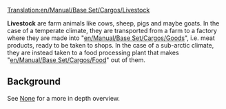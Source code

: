 [[Translation:en/Manual/Base Set/Cargos/Livestock]]

{{en/Manual/Base Set/Cargos/Cargo|name=Livestock
|image=en/Manual/Base Set/Cargos/Livestock.png
|produced=[[en/Manual/Base Set/Industries/Farm]]
|accepted=[[en/Manual/Base Set/Industries/Factory]] (temperate), <br/>[[en/Manual/Base Set/Industries/Food Processing Plant]] (sub-arctic)
}}

'''Livestock''' are farm animals like cows, sheep, pigs and maybe goats. In the case of a temperate climate, they are transported from a farm to a factory where they are made into "[[en/Manual/Base Set/Cargos/Goods]]", i.e. meat products, ready to be taken to shops. In the case of a sub-arctic climate, they are instead taken to a food processing plant that makes "[[en/Manual/Base Set/Cargos/Food]]" out of them.

== Background ==
See [https://www.wikipedia.org/wiki/Livestock None] for a more in depth overview.